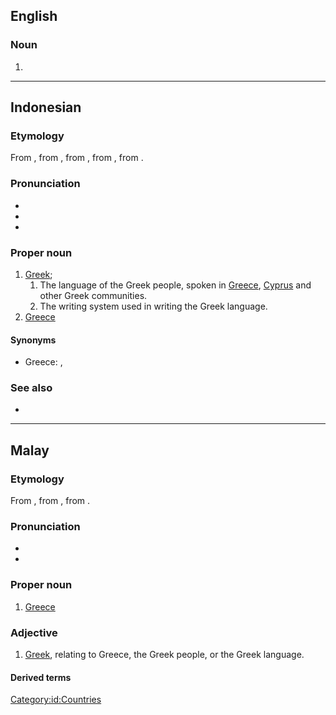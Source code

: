 ==English==

===Noun===
{{en-noun|-}}

# {{alt form|en|Unani}}

----

==Indonesian==
{{wikipedia|lang=id}}

===Etymology===
From {{inh|id|ms|Yunani}}, from {{inh|id|ms-cla|يوناني|tr=Yunani}}, from {{der|id|ar|اليُونَان||Greece}}, from {{der|id|fa|یونان|tr=yunân}}, from {{der|id|grc|Ἰωνία|t=[[Ionia]]}}.

===Pronunciation===
* {{IPA|id|[ju.na.ni]}}
* {{hyphenation|id|yu|na|ni}}
* {{rhymes|id|ani|ni|i}}

===Proper noun===
{{id-proper noun}}

# [[Greek]];
## The language of the Greek people, spoken in [[Greece]], [[Cyprus]] and other Greek communities.
## The writing system used in writing the Greek language.
# [[Greece]]

====Synonyms====
* Greece: {{l|id|Greece|nonstandard Indonesian}}, {{l|ms|Greece|standard Malay}}

===See also===
* {{list:countries of Europe/id}}

[[Category:id:Countries]]

----

==Malay==

===Etymology===
From {{uder|ms|ar|اليُونَان||Greece}}, from {{der|ms|fa|یونان|tr=yunân}}, from {{der|ms|grc|Ἰωνία|t=[[Ionia]]}}.

===Pronunciation===
* {{IPA|ms|[junani]}}
* {{rhymes|ms|ani|ni|i}}

===Proper noun===
{{head|ms|proper noun}}

# [[Greece]]

===Adjective===
{{ms-adj}}
# [[Greek]], relating to Greece, the Greek people, or the Greek language.

====Derived terms====
{{der3|ms
|bahasa Yunani
|orang Yunani
}}